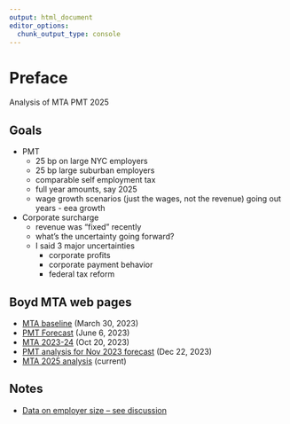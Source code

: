 ```yaml
---
output: html_document
editor_options:
  chunk_output_type: console
---
```


# Preface {.unnumbered}

Analysis of MTA PMT 2025

## Goals

-   PMT
    -   25 bp on large NYC employers
    -   25 bp large suburban employers
    -   comparable self employment tax
    -   full year amounts, say 2025
    -   wage growth scenarios (just the wages, not the revenue) going out years - eea growth

-   Corporate surcharge
    -   revenue was "fixed" recently
    -   what's the uncertainty going forward?
    -   I said 3 major uncertainties
        -   corporate profits
        -   corporate payment behavior
        -   federal tax reform

## Boyd MTA web pages

-   [MTA baseline](https://mta-baseline.netlify.app/) (March 30, 2023)
-   [PMT Forecast](June 6, 2023) (June 6, 2023)
-   [MTA 2023-24](https://boyd-mta202324.netlify.app/) (Oct 20, 2023)
-   [PMT analysis for Nov 2023 forecast](https://boyd-mta-forecast-fall2023.netlify.app/) (Dec 22, 2023)
-   [MTA 2025 analysis](https://boyd-mta2025-pmt.netlify.app/) (current)

## Notes

- [Data on employer size -- see discussion](https://mta-baseline.netlify.app/pmtbase/pmt_stopgap)

